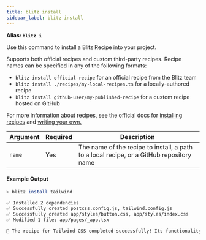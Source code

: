 ```yaml
---
title: blitz install
sidebar_label: blitz install
---
```


**Alias: `blitz i`**

Use this command to install a Blitz Recipe into your project.

Supports both official recipes and custom third-party recipes. Recipe names can be specified in any of the following formats:

- `blitz install official-recipe` for an official recipe from the Blitz team
- `blitz install ./recipes/my-local-recipes.ts` for a locally-authored recipe
- `blitz install github-user/my-published-recipe` for a custom recipe hosted on GitHub

For more information about recipes, see the official docs for [installing recipes](using-recipes) and [writing your own.](writing-recipes)

| Argument | Required | Description                                                                              |
| -------- | -------- | ---------------------------------------------------------------------------------------- |
| `name`   | Yes      | The name of the recipe to install, a path to a local recipe, or a GitHub repository name |

#### Example Output

```bash
> blitz install tailwind

✅ Installed 2 dependencies
✅ Successfully created postcss.config.js, tailwind.config.js
✅ Successfully created app/styles/button.css, app/styles/index.css
✅ Modified 1 file: app/pages/_app.tsx

🎉 The recipe for Tailwind CSS completed successfully! Its functionality is now fully configured in your Blitz app.
```
